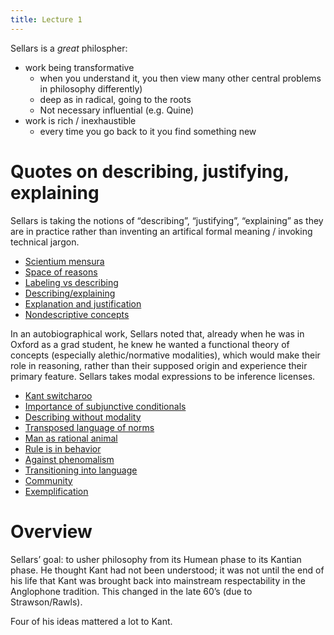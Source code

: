 ```yaml
---
title: Lecture 1
---
```


Sellars is a *great* philospher:

- work being transformative 
  - when you understand it, you then view many other central problems in 
    philosophy differently) 
  - deep as in radical, going to the roots
  - Not necessary influential (e.g. Quine) 
- work is rich / inexhaustible
  - every time you go back to it you find something new

# Quotes on describing, justifying, explaining

Sellars is taking the notions of "describing", "justifying", "explaining" as 
they are in practice rather than inventing an artifical formal meaning / invoking technical jargon.

- [Scientium mensura](/docs/phil/people/sellars/works/epm/scientia.qmd)
- [Space of reasons](/docs/phil/people/sellars/works/epm/space_of_reasons.qmd)
- [Labeling vs describing](/docs/phil/people/sellars/works/cdcm/labels_describing.qmd)
- [Describing/explaining](/docs/phil/people/sellars/works/cdcm/describing_explaining.qmd)
- [Explanation and justification](/docs/phil/people/sellars/works/cdcm/expressions_explanations.qmd)
- [Nondescriptive concepts](/docs/phil/people/sellars/works/cdcm/nondescriptive_concepts.qmd)

In an autobiographical work, Sellars noted that, already when he was in Oxford 
as a grad student, he knew he wanted a functional theory of concepts 
(especially alethic/normative modalities), which would make their role in 
reasoning, rather than their supposed origin and experience their primary
feature. Sellars takes modal expressions to be inference licenses.

- [Kant switcharoo](/docs/phil/people/sellars/works/im/judgment_order.qmd)
- [Importance of subjunctive conditionals](/docs/phil/people/sellars/works/im/subjunctive_conditionals.qmd)
- [Describing without modality](/docs/phil/people/sellars/works/cdcm/describing_wo_modality.qmd)
- [Transposed language of norms](/docs/phil/people/sellars/works/im/transposed.qmd)
- [Man as rational animal](/docs/phil/people/sellars/works/lrb/rational_animal.qmd)
- [Rule is in behavior](/docs/phil/people/sellars/works/lrb/rules_lived.qmd)
- [Against phenomalism](/docs/phil/people/sellars/works/phenomenalism/against_phenomenalism.qmd)
- [Transitioning into language](/docs/phil/people/sellars/works/psim/transition.qmd)
- [Community](/docs/phil/people/sellars/works/psim/community.qmd)
- [Exemplification](/docs/phil/people/sellars/works/ns/exemplification.qmd)

# Overview
Sellars' goal: to usher philosophy from its Humean phase to its Kantian phase. 
He thought Kant had not been understood; it was not until the end of his life 
that Kant was brought back into mainstream respectability in the Anglophone 
tradition. This changed in the late 60's (due to Strawson/Rawls). 

Four of his ideas mattered a lot to Kant.